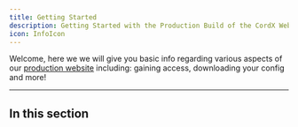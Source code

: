 ```yaml
---
title: Getting Started
description: Getting Started with the Production Build of the CordX Website.
icon: InfoIcon
---
```


Welcome, here we we will give you basic info regarding various aspects of our
[production website](https://cordx.lol) including: gaining access, downloading your config and more!

---

## In this section

<Cards>
    <Card
        href="/docs/users/prod/access"
        title="Gaining Access"
        description="Information about how to gain access to our production website."
    />
    <Card
        href="/docs/users/prod/access"
        title="Password Updates"
        description="Information about how to change your default password."
    />
    <Card
        href="/docs/users/prod/access"
        title="Domain Config"
        description="Information about our domain name system."
    />
    <Card
        href="/docs/users/prod/access"
        title="Your Config"
        description="Information about how to download and use your config."
    />
</Cards>

